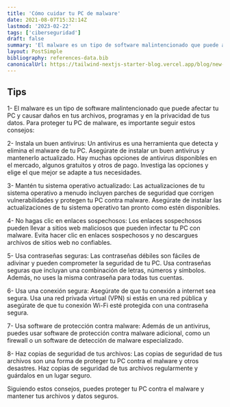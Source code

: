 ```yaml
---
title: 'Cómo cuidar tu PC de malware'
date: 2021-08-07T15:32:14Z
lastmod: '2023-02-22'
tags: ['ciberseguridad']
draft: false
summary: 'El malware es un tipo de software malintencionado que puede afectar tu PC y causar daños en tus archivos, programas y en la privacidad de tus datos. Para proteger tu PC de malware ..'
layout: PostSimple
bibliography: references-data.bib
canonicalUrl: https://tailwind-nextjs-starter-blog.vercel.app/blog/new-features-in-v1/
---
```


## Tips

1- El malware es un tipo de software malintencionado que puede afectar tu PC y causar daños en tus archivos, programas y en la privacidad de tus datos. Para proteger tu PC de malware, es importante seguir estos consejos:

2- Instala un buen antivirus: Un antivirus es una herramienta que detecta y elimina el malware de tu PC. Asegúrate de instalar un buen antivirus y mantenerlo actualizado. Hay muchas opciones de antivirus disponibles en el mercado, algunos gratuitos y otros de pago. Investiga las opciones y elige el que mejor se adapte a tus necesidades.

3- Mantén tu sistema operativo actualizado: Las actualizaciones de tu sistema operativo a menudo incluyen parches de seguridad que corrigen vulnerabilidades y protegen tu PC contra malware. Asegúrate de instalar las actualizaciones de tu sistema operativo tan pronto como estén disponibles.

4- No hagas clic en enlaces sospechosos: Los enlaces sospechosos pueden llevar a sitios web maliciosos que pueden infectar tu PC con malware. Evita hacer clic en enlaces sospechosos y no descargues archivos de sitios web no confiables.

5- Usa contraseñas seguras: Las contraseñas débiles son fáciles de adivinar y pueden comprometer la seguridad de tu PC. Usa contraseñas seguras que incluyan una combinación de letras, números y símbolos. Además, no uses la misma contraseña para todas tus cuentas.

6- Usa una conexión segura: Asegúrate de que tu conexión a internet sea segura. Usa una red privada virtual (VPN) si estás en una red pública y asegúrate de que tu conexión Wi-Fi esté protegida con una contraseña segura.

7- Usa software de protección contra malware: Además de un antivirus, puedes usar software de protección contra malware adicional, como un firewall o un software de detección de malware especializado.

8- Haz copias de seguridad de tus archivos: Las copias de seguridad de tus archivos son una forma de proteger tu PC contra el malware y otros desastres. Haz copias de seguridad de tus archivos regularmente y guárdalos en un lugar seguro.

Siguiendo estos consejos, puedes proteger tu PC contra el malware y mantener tus archivos y datos seguros.
